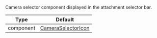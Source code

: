 Camera selector component displayed in the attachment selector bar.

| Type      | Default                                                                                                                                                           |
| --------- | ----------------------------------------------------------------------------------------------------------------------------------------------------------------- |
| component | [CameraSelectorIcon](https://github.com/GetStream/stream-chat-react-native/blob/master/package/src/components/AttachmentPicker/components/CameraSelectorIcon.tsx) |
